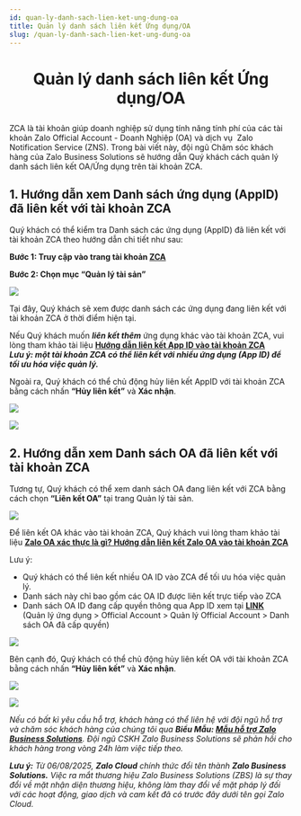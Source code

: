 ```yaml
---
id: quan-ly-danh-sach-lien-ket-ung-dung-oa
title: Quản lý danh sách liên kết Ứng dụng/OA
slug: /quan-ly-danh-sach-lien-ket-ung-dung-oa
---
```


# <p align="center">Quản lý danh sách liên kết Ứng dụng/OA</p>

ZCA là tài khoản giúp doanh nghiệp sử dụng tính năng tính phí của các tài khoản Zalo Official Account - Doanh Nghiệp (OA) và dịch vụ  Zalo Notification Service (ZNS). Trong bài viết này, đội ngũ Chăm sóc khách hàng của Zalo Business Solutions sẽ hướng dẫn Quý khách cách quản lý danh sách liên kết OA/Ứng dụng trên tài khoản ZCA.

## 1. Hướng dẫn xem Danh sách ứng dụng (AppID) đã liên kết với tài khoản ZCA

Quý khách có thể kiểm tra Danh sách các ứng dụng (AppID) đã liên kết với tài khoản ZCA theo hướng dẫn chi tiết như sau:

**Bước 1: Truy cập vào trang tài khoản [**ZCA**](https://account.zalo.cloud/spending/overview)**

**Bước 2: Chọn mục “Quản lý tài sản”**

![](https://stc-oa.zdn.vn/uploads/25aae0d90ca3d3b0f2ab586562e1782b.png)

Tại đây, Quý khách sẽ xem được danh sách các ứng dụng đang liên kết với tài khoản ZCA ở thời điểm hiện tại.

Nếu Quý khách muốn _**liên kết thêm**_ ứng dụng khác vào tài khoản ZCA, vui lòng tham khảo tài liệu [**Hướng dẫn liên kết App ID vào tài khoản ZCA**](https://zalo.cloud/blog/huong-dan-lien-ket-app-id-vao-tai-khoan-zalo-cloud-account-zca/vvurnnpbnqgn8dzbrv)   
_**Lưu ý: một tài khoản ZCA có thể liên kết với nhiều ứng dụng (App ID) để tối ưu hóa việc quản lý.**_

Ngoài ra, Quý khách có thể chủ động hủy liên kết AppID với tài khoản ZCA bằng cách nhấn **“Hủy liên kết”** và **Xác nhận**.

![](https://stc-oa.zdn.vn/uploads/86a607cc7d9ef2121d73dbf292755be4.png)

![](https://stc-oa.zdn.vn/uploads/b89c78eb44a6b4cd5305429ffa364921.png)

## 2. Hướng dẫn xem Danh sách OA đã liên kết với tài khoản ZCA

Tương tự, Quý khách có thể xem danh sách OA đang liên kết với ZCA bằng cách chọn **“Liên kết OA”** tại trang Quản lý tài sản.

![](https://stc-oa.zdn.vn/uploads/413e3898fad09ae06d1974dc34cedaa5.png)

Để liên kết OA khác vào tài khoản ZCA, Quý khách vui lòng tham khảo tài liệu [**Zalo OA xác thực là gì? Hướng dẫn liên kết Zalo OA vào tài khoản ZCA**](https://zalo.cloud/blog/zalo-oa-xac-thuc-la-gi-huong-dan-lien-ket-zalo-oa-vao-tai-khoan-zca-/kguqjeadm9y4bnaya)

Lưu ý:

- Quý khách có thể liên kết nhiều OA ID vào ZCA để tối ưu hóa việc quản lý.
- Danh sách này chỉ bao gồm các OA ID được liên kết trực tiếp vào ZCA
- Danh sách OA ID đang cấp quyền thông qua App ID xem tại [**LINK**](https://developers.zalo.me/app/oa/manage)  
  (Quản lý ứng dụng > Official Account > Quản lý Official Account > Danh sách OA đã cấp quyền)

![](https://stc-oa.zdn.vn/uploads/f93860adca0b647c8c477dba0a8c1602.png)

Bên cạnh đó, Quý khách có thể chủ động hủy liên kết OA với tài khoản ZCA bằng cách nhấn **“Hủy liên kết”** và **Xác nhận**.

![](https://stc-oa.zdn.vn/uploads/b01c6ce6f70aeb154beb73adca29cb29.png)

![](https://stc-oa.zdn.vn/uploads/be621ca6032696081f032b1074457c17.png)

_Nếu có bất kì yêu cầu hỗ trợ, khách hàng có thể liên hệ với đội ngũ hỗ trợ và chăm sóc khách hàng của chúng tôi qua **Biểu Mẫu: [Mẫu hỗ trợ Zalo Business Solutions](https://go.zalo.me/SupportZBS )**. Đội ngũ CSKH Zalo Business Solutions sẽ phản hồi cho khách hàng trong vòng 24h làm việc tiếp theo._

_**Lưu ý:**_ _Từ 06/08/2025, **Zalo Cloud** chính thức đổi tên thành **Zalo Business Solutions.** Việc ra mắt thương hiệu Zalo Business Solutions (ZBS) là sự thay đổi về mặt nhận diện thương hiệu, không làm thay đổi về mặt pháp lý đối với các hoạt động, giao dịch và cam kết đã có trước đây dưới tên gọi Zalo Cloud._
